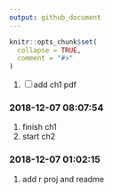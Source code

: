 ```yaml
---
output: github_document
---
```


<!-- README.md is generated from README.Rmd. Please edit that file -->

```r
knitr::opts_chunk$set(
  collapse = TRUE,
  comment = "#>"
)
```

1. <input type="checkbox" id="checkbox1" class="styled">add ch1 pdf

### 2018-12-07 08:07:54

1. finish ch1
1. start ch2

### 2018-12-07 01:02:15

1. add r proj and readme
